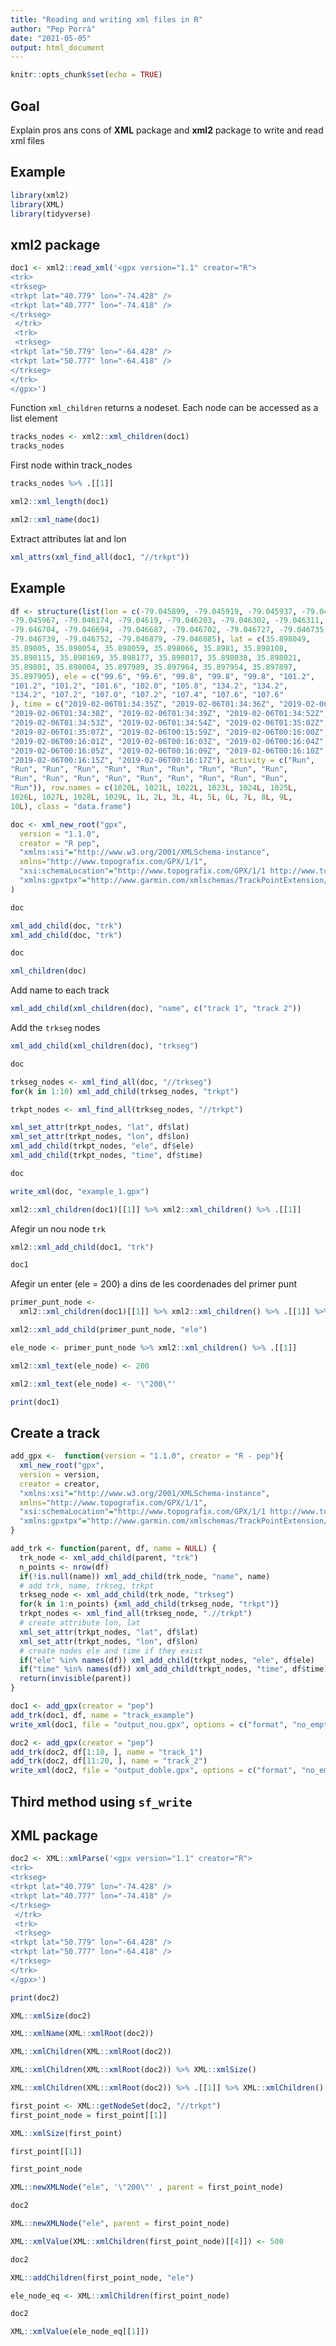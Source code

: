 ```yaml
---
title: "Reading and writing xml files in R"
author: "Pep Porrà"
date: "2021-05-05"
output: html_document
---
```


```r
knitr::opts_chunk$set(echo = TRUE)
```

## Goal

Explain pros ans cons of **XML** package and **xml2** package to write and read xml files

## Example

```r
library(xml2)
library(XML)
library(tidyverse)
```

## **xml2** package

```r
doc1 <- xml2::read_xml('<gpx version="1.1" creator="R">
<trk>
<trkseg>
<trkpt lat="40.779" lon="-74.428" />
<trkpt lat="40.777" lon="-74.418" />
</trkseg>
 </trk>
 <trk>
 <trkseg>
<trkpt lat="50.779" lon="-64.428" />
<trkpt lat="50.777" lon="-64.418" />
</trkseg>
</trk>
</gpx>')
```

Function `xml_children` returns a nodeset. Each node can be accessed as a list element

```r
tracks_nodes <- xml2::xml_children(doc1)
tracks_nodes
```

First node within track_nodes

```r
tracks_nodes %>% .[[1]]
```

```r
xml2::xml_length(doc1)
```
```r
xml2::xml_name(doc1)
```
Extract attributes lat and lon

```r
xml_attrs(xml_find_all(doc1, "//trkpt"))
```

## Example

```r
df <- structure(list(lon = c(-79.045899, -79.045919, -79.045937, -79.045951, 
-79.045967, -79.046174, -79.04619, -79.046203, -79.046302, -79.046311, 
-79.046704, -79.046694, -79.046687, -79.046702, -79.046727, -79.046735, 
-79.046739, -79.046752, -79.046879, -79.046885), lat = c(35.898049, 
35.89805, 35.898054, 35.898059, 35.898066, 35.8981, 35.898108, 
35.898115, 35.898169, 35.898177, 35.898017, 35.898038, 35.898021, 
35.89801, 35.898004, 35.897989, 35.897964, 35.897954, 35.897897, 
35.897905), ele = c("99.6", "99.6", "99.8", "99.8", "99.8", "101.2", 
"101.2", "101.2", "101.6", "102.0", "105.8", "134.2", "134.2", 
"134.2", "107.2", "107.0", "107.2", "107.4", "107.6", "107.6"
), time = c("2019-02-06T01:34:35Z", "2019-02-06T01:34:36Z", "2019-02-06T01:34:37Z", 
"2019-02-06T01:34:38Z", "2019-02-06T01:34:39Z", "2019-02-06T01:34:52Z", 
"2019-02-06T01:34:53Z", "2019-02-06T01:34:54Z", "2019-02-06T01:35:02Z", 
"2019-02-06T01:35:07Z", "2019-02-06T00:15:59Z", "2019-02-06T00:16:00Z", 
"2019-02-06T00:16:01Z", "2019-02-06T00:16:03Z", "2019-02-06T00:16:04Z", 
"2019-02-06T00:16:05Z", "2019-02-06T00:16:09Z", "2019-02-06T00:16:10Z", 
"2019-02-06T00:16:15Z", "2019-02-06T00:16:17Z"), activity = c("Run", 
"Run", "Run", "Run", "Run", "Run", "Run", "Run", "Run", "Run", 
"Run", "Run", "Run", "Run", "Run", "Run", "Run", "Run", "Run", 
"Run")), row.names = c(1020L, 1021L, 1022L, 1023L, 1024L, 1025L, 
1026L, 1027L, 1028L, 1029L, 1L, 2L, 3L, 4L, 5L, 6L, 7L, 8L, 9L, 
10L), class = "data.frame")
```

```r
doc <- xml_new_root("gpx",
  version = "1.1.0",
  creator = "R pep",
  "xmlns:xsi"="http://www.w3.org/2001/XMLSchema-instance",
  xmlns="http://www.topografix.com/GPX/1/1",
  "xsi:schemaLocation"="http://www.topografix.com/GPX/1/1 http://www.topografix.com/GPX/1/1/gpx.xsd",
  "xmlns:gpxtpx"="http://www.garmin.com/xmlschemas/TrackPointExtension/v1"
)
```

```r
doc
```

```r
xml_add_child(doc, "trk")
xml_add_child(doc, "trk")
```

```r
doc
```

```r
xml_children(doc)
```

Add name to each track

```r
xml_add_child(xml_children(doc), "name", c("track 1", "track 2"))
```

Add the `trkseg` nodes
```r
xml_add_child(xml_children(doc), "trkseg")
```

```r
doc
```

```r
trkseg_nodes <- xml_find_all(doc, "//trkseg")
for(k in 1:10) xml_add_child(trkseg_nodes, "trkpt")

```

```r
trkpt_nodes <- xml_find_all(trkseg_nodes, "//trkpt")
```

```r
xml_set_attr(trkpt_nodes, "lat", df$lat)
xml_set_attr(trkpt_nodes, "lon", df$lon)
xml_add_child(trkpt_nodes, "ele", df$ele)
xml_add_child(trkpt_nodes, "time", df$time)
```

```r
doc
```


```r
write_xml(doc, "example_1.gpx")
```


```r
xml2::xml_children(doc1)[[1]] %>% xml2::xml_children() %>% .[[1]]
```
Afegir un nou node `trk`

```r
xml2::xml_add_child(doc1, "trk")
```

```r
doc1
```
Afegir un enter (ele = 200) a dins de les coordenades del primer punt

```r
primer_punt_node <- 
  xml2::xml_children(doc1)[[1]] %>% xml2::xml_children() %>% .[[1]] %>% xml2::xml_children() %>% .[[1]]
```

```r
xml2::xml_add_child(primer_punt_node, "ele")
```

```r
ele_node <- primer_punt_node %>% xml2::xml_children() %>% .[[1]]
```

```r
xml2::xml_text(ele_node) <- 200
```

```r
xml2::xml_text(ele_node) <- '\"200\"'
```

```r
print(doc1)
```
## Create a track

```r
add_gpx <-  function(version = "1.1.0", creator = "R - pep"){
  xml_new_root("gpx",
  version = version,
  creator = creator,
  "xmlns:xsi"="http://www.w3.org/2001/XMLSchema-instance",
  xmlns="http://www.topografix.com/GPX/1/1",
  "xsi:schemaLocation"="http://www.topografix.com/GPX/1/1 http://www.topografix.com/GPX/1/1/gpx.xsd",
  "xmlns:gpxtpx"="http://www.garmin.com/xmlschemas/TrackPointExtension/v1")
}
```


```r
add_trk <- function(parent, df, name = NULL) {
  trk_node <- xml_add_child(parent, "trk")
  n_points <- nrow(df)
  if(!is.null(name)) xml_add_child(trk_node, "name", name)
  # add trk, name, trkseg, trkpt
  trkseg_node <- xml_add_child(trk_node, "trkseg")
  for(k in 1:n_points) {xml_add_child(trkseg_node, "trkpt")}
  trkpt_nodes <- xml_find_all(trkseg_node, ".//trkpt")
  # create attribute lon, lat
  xml_set_attr(trkpt_nodes, "lat", df$lat)
  xml_set_attr(trkpt_nodes, "lon", df$lon)
  # create nodes ele and time if they exist 
  if("ele" %in% names(df)) xml_add_child(trkpt_nodes, "ele", df$ele)
  if("time" %in% names(df)) xml_add_child(trkpt_nodes, "time", df$time)
  return(invisible(parent))
}
```

```r
doc1 <- add_gpx(creator = "pep")
add_trk(doc1, df, name = "track_example")
write_xml(doc1, file = "output_nou.gpx", options = c("format", "no_empty_tags"))
```
```r
doc2 <- add_gpx(creator = "pep")
add_trk(doc2, df[1:10, ], name = "track_1")
add_trk(doc2, df[11:20, ], name = "track_2")
write_xml(doc2, file = "output_doble.gpx", options = c("format", "no_empty_tags"))
```
## Third method using `sf_write`



## **XML** package


```r
doc2 <- XML::xmlParse('<gpx version="1.1" creator="R">
<trk>
<trkseg>
<trkpt lat="40.779" lon="-74.428" />
<trkpt lat="40.777" lon="-74.418" />
</trkseg>
 </trk>
 <trk>
 <trkseg>
<trkpt lat="50.779" lon="-64.428" />
<trkpt lat="50.777" lon="-64.418" />
</trkseg>
</trk>
</gpx>')
```

```r
print(doc2)
```



```r
XML::xmlSize(doc2)
```
```r
XML::xmlName(XML::xmlRoot(doc2))
```


```r
XML::xmlChildren(XML::xmlRoot(doc2)) 
```
```r
XML::xmlChildren(XML::xmlRoot(doc2)) %>% XML::xmlSize()
```

```r
XML::xmlChildren(XML::xmlRoot(doc2)) %>% .[[1]] %>% XML::xmlChildren() %>% .[[1]]
```

```r
first_point <- XML::getNodeSet(doc2, "//trkpt")
first_point_node = first_point[[1]]
```

```r
XML::xmlSize(first_point)
```
```r
first_point[[1]]
```

```r
first_point_node
```
```r
XML::newXMLNode("ele", '\"200\"' , parent = first_point_node)
```
```r
doc2
```



```r
XML::newXMLNode("ele", parent = first_point_node)
```
```r
XML::xmlValue(XML::xmlChildren(first_point_node)[[4]]) <- 500
```

```r
doc2
```


```r
XML::addChildren(first_point_node, "ele")
```
```r
ele_node_eq <- XML::xmlChildren(first_point_node)
```

```r
doc2
```

```r
XML::xmlValue(ele_node_eq[[1]])
```








